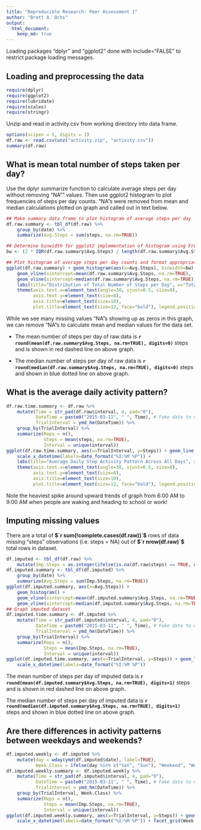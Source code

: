 ```yaml
---
title: "Reproducible Research: Peer Assessment 1"
author: "Brett A. Ochs"
output: 
  html_document:
    keep_md: true
---
```

Loading packages "dplyr" and "ggplot2" done with include="FALSE" to restrict package loading messages.

## Loading and preprocessing the data
```r
require(dplyr)
require(ggplot2)
require(lubridate)
require(scales)
require(stringr)
```

Unzip and read in activity.csv from working directory into data frame.

```r
options(scipen = 5, digits = 1)
df.raw <- read.csv(unz("activity.zip", "activity.csv"))
summary(df.raw)
```

## What is mean total number of steps taken per day?

Use the dplyr summarize function to calculate average steps per day without removing "NA"" values. Then use ggplot2 histogram to plot frequencies of steps per day counts. "NA"s were removed from mean and median calculations plotted on graph and called out in text below.

```r
## Make summary data frame to plot histogram of average steps per day
df.raw.summary <- tbl_df(df.raw) %>%
    group_by(date) %>%
    summarize(Avg.Steps = sum(steps, na.rm=TRUE))

## Determine binwidth for ggplot2 implementation of histogram using Freedman-Diaconis rule
bw <- (2 * IQR(df.raw.summary$Avg.Steps) / length(df.raw.summary$Avg.Steps)^(1/3))

## Plot histogram of average steps per day counts and format appropriately
ggplot(df.raw.summary) + geom_histogram(aes(x=Avg.Steps), binwidth=bw) + 
    geom_vline(xintercept=mean(df.raw.summary$Avg.Steps, na.rm=TRUE), linetype="longdash", colour="red", size=1) +
    geom_vline(xintercept=median(df.raw.summary$Avg.Steps, na.rm=TRUE), linetype="dotted", colour="blue", size=1) + 
    labs(title="Distribution of Total Number of Steps per Day", x="Total Number Steps per Day", y="Count") + 
    theme(axis.text.x=element_text(angle=30, vjust=0.5, size=8),
          axis.text.y=element_text(size=8),
          axis.title=element_text(size=10),
          plot.title=element_text(size=12, face="bold"), legend.position="bottom")

```

While we see many missing values "NA"s showing up as zeros in this graph, we can remove "NA"s to calculate mean and median values for the data set.

- The mean number of steps per day of raw data is **`r round(mean(df.raw.summary$Avg.Steps, na.rm=TRUE), digits=0)`** steps and is shown in red dashed line on above graph.

- The median number of steps per day of raw data is **`r round(median(df.raw.summary$Avg.Steps, na.rm=TRUE), digits=0)`** steps and shown in blue dotted line on above graph.

## What is the average daily activity pattern?

```r
df.raw.time.summary <- df.raw %>%
    mutate(Time = str_pad(df.raw$interval, 4, pad="0"),
           DateTime = paste0("2015-03-11", " ", Time), # Fake date to use lubridate
           TrialInterval = ymd_hm(DateTime)) %>% 
    group_by(TrialInterval) %>%
    summarize(Reps = n(),
              Steps = mean(steps, na.rm=TRUE),
              Interval = unique(interval))
ggplot(df.raw.time.summary, aes(x=TrialInterval, y=Steps)) + geom_line() + 
    scale_x_datetime(labels=date_format("%I:%M %P")) +
    labs(title="Average Daily Step Activity Pattern Across All Days", x="Time of Day", y="Average Number Steps") + 
    theme(axis.text.x=element_text(angle=30, vjust=0.5, size=8),
          axis.text.y=element_text(size=8),
          axis.title=element_text(size=10),
          plot.title=element_text(size=12, face="bold"), legend.position="bottom")
```

Note the heaviest spike around upward trends of graph from 6:00 AM to 9:00 AM when people are waking and heading to school or work!

## Imputing missing values

There are a total of **$`r sum(!complete.cases(df.raw))`$** rows of data missing "steps" observations (i.e. steps = NA) out of **$`r nrow(df.raw)`$** total rows in dataset.

```r
df.imputed <- tbl_df(df.raw) %>%
    mutate(Imp.Steps = as.integer(ifelse(is.na(df.raw$steps) == TRUE, df.raw.time.summary$Steps[df.raw.time.summary$Interval %in% df.raw$interval], df.raw$steps)))
df.imputed.summary <- tbl_df(df.imputed) %>%
    group_by(date) %>%
    summarize(Avg.Steps = sum(Imp.Steps, na.rm=TRUE))
ggplot(df.imputed.summary, aes(x=Avg.Steps)) + 
    geom_histogram() + 
    geom_vline(xintercept=mean(df.imputed.summary$Avg.Steps, na.rm=TRUE), linetype="longdash", colour="red", size=1) +
    geom_vline(xintercept=median(df.imputed.summary$Avg.Steps, na.rm=TRUE), linetype="dotted", colour="blue", size=1)
## Graph imputed dataset
df.imputed.time.summary <- df.imputed %>%
    mutate(Time = str_pad(df.imputed$interval, 4, pad="0"),
           DateTime = paste0("2015-03-11", " ", Time), # Fake date to use lubridate
           TrialInterval = ymd_hm(DateTime)) %>% 
    group_by(TrialInterval) %>%
    summarize(Reps = n(),
              Steps = mean(Imp.Steps, na.rm=TRUE),
              Interval = unique(interval))
ggplot(df.imputed.time.summary, aes(x=TrialInterval, y=Steps)) + geom_line() + 
    scale_x_datetime(labels=date_format("%I:%M %P"))

```

The mean number of steps per day of imputed data is **`r round(mean(df.imputed.summary$Avg.Steps, na.rm=TRUE), digits=1)`** steps and is shown in red dashed line on above graph.

The median number of steps per day of imputed data is **`r round(median(df.imputed.summary$Avg.Steps, na.rm=TRUE), digits=1)`** steps and shown in blue dotted line on above graph.

## Are there differences in activity patterns between weekdays and weekends?

```r
df.imputed.weekly <- df.imputed %>%
    mutate(day = wday(ymd(df.imputed$date), label=TRUE),
           Week.Class = ifelse(day %in% c("Sat", "Sun"), "Weekend", "Weekday"))
df.imputed.weekly.summary <- df.imputed.weekly %>%
    mutate(Time = str_pad(df.imputed$interval, 4, pad="0"),
           DateTime = paste0("2015-03-11", " ", Time), # Fake date to use lubridate
           TrialInterval = ymd_hm(DateTime)) %>% 
    group_by(TrialInterval, Week.Class) %>%
    summarize(Reps = n(),
              Steps = mean(Imp.Steps, na.rm=TRUE),
              Interval = unique(interval))
ggplot(df.imputed.weekly.summary, aes(x=TrialInterval, y=Steps)) + geom_line() + 
    scale_x_datetime(labels=date_format("%I:%M %P")) + facet_grid(Week.Class ~ .)

```